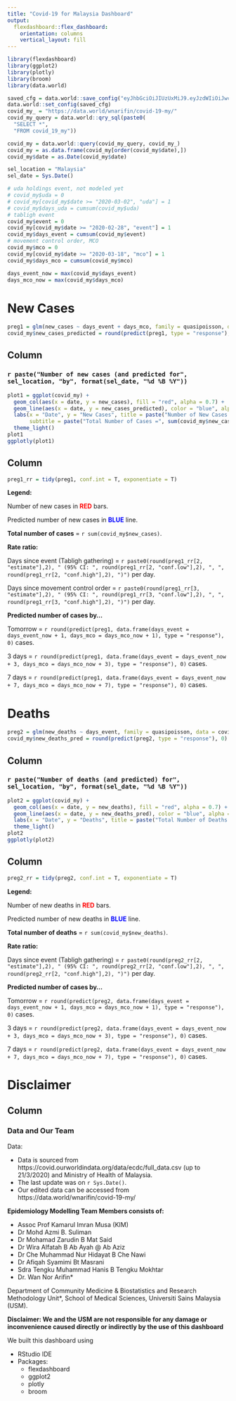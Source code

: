 ```yaml
---
title: "Covid-19 for Malaysia Dashboard"
output: 
  flexdashboard::flex_dashboard:
    orientation: columns
    vertical_layout: fill
---
```


```r
library(flexdashboard)
library(ggplot2)
library(plotly)
library(broom)
library(data.world)

saved_cfg = data.world::save_config("eyJhbGciOiJIUzUxMiJ9.eyJzdWIiOiJwcm9kLXVzZXItY2xpZW50OnduYXJpZmluIiwiaXNzIjoiYWdlbnQ6d25hcmlmaW46OjljOTExNmE1LWNkMzQtNGY2Zi05YjFlLTdhNWZmNDZiNjFhMCIsImlhdCI6MTU4NDg2Njc0Mywicm9sZSI6WyJ1c2VyX2FwaV9yZWFkIiwidXNlcl9hcGlfd3JpdGUiXSwiZ2VuZXJhbC1wdXJwb3NlIjp0cnVlLCJzYW1sIjp7fX0.vss7gFvq2VyS-vx__DOfJnJH6uIwQ2YaptnfQ1PEkRi7knxQVZhJW2zZQ4UGlmFThI6JZQx2nmLkYjsBQGZyWg")
data.world::set_config(saved_cfg)
covid_my_ = "https://data.world/wnarifin/covid-19-my/"
covid_my_query = data.world::qry_sql(paste0(
  "SELECT *",
  "FROM covid_19_my"))

covid_my = data.world::query(covid_my_query, covid_my_)
covid_my = as.data.frame(covid_my[order(covid_my$date),])
covid_my$date = as.Date(covid_my$date)

sel_location = "Malaysia"
sel_date = Sys.Date()

# uda holdings event, not modeled yet
# covid_my$uda = 0
# covid_my[covid_my$date >= "2020-03-02", "uda"] = 1
# covid_my$days_uda = cumsum(covid_my$uda)
# tabligh event
covid_my$event = 0
covid_my[covid_my$date >= "2020-02-28", "event"] = 1
covid_my$days_event = cumsum(covid_my$event)
# movement control order, MCO
covid_my$mco = 0
covid_my[covid_my$date >= "2020-03-18", "mco"] = 1
covid_my$days_mco = cumsum(covid_my$mco)

days_event_now = max(covid_my$days_event)
days_mco_now = max(covid_my$days_mco)
```

New Cases
========

```r
preg1 = glm(new_cases ~ days_event + days_mco, family = quasipoisson, data = covid_my)
covid_my$new_cases_predicted = round(predict(preg1, type = "response"), 0)
```

Column {data-width=60%}
-----------------------------------------------------------------------

### `r paste("Number of new cases (and predicted for", sel_location, "by", format(sel_date, "%d %B %Y"))`

```r
plot1 = ggplot(covid_my) +
  geom_col(aes(x = date, y = new_cases), fill = "red", alpha = 0.7) +
  geom_line(aes(x = date, y = new_cases_predicted), color = "blue", alpha = 0.7) +
  labs(x = "Date", y = "New Cases", title = paste("Number of New Cases for", sel_location, "by", format(sel_date, "%d %B %Y")),
       subtitle = paste("Total Number of Cases =", sum(covid_my$new_cases))) +
  theme_light()
plot1
ggplotly(plot1)
```

Column {data-width=40%}
-----------------------------------------------------------------------

```r
preg1_rr = tidy(preg1, conf.int = T, exponentiate = T)
```

**Legend:**

Number of new cases in <b style="color:red">RED</b> bars.

Predicted number of new cases in <b style="color:blue">BLUE</b> line.

**Total number of cases** = `r sum(covid_my$new_cases)`.

**Rate ratio:**

Days since event (Tabligh gathering) = `r paste0(round(preg1_rr[2, "estimate"],2), " (95% CI: ", round(preg1_rr[2, "conf.low"],2), ", ", round(preg1_rr[2, "conf.high"],2), ")")` per day.

Days since movement control order = `r paste0(round(preg1_rr[3, "estimate"],2), " (95% CI: ", round(preg1_rr[3, "conf.low"],2), ", ", round(preg1_rr[3, "conf.high"],2), ")")` per day.

**Predicted number of cases by...**

Tomorrow = `r round(predict(preg1, data.frame(days_event = days_event_now + 1, days_mco = days_mco_now + 1), type = "response"), 0)` cases.

3 days = `r round(predict(preg1, data.frame(days_event = days_event_now + 3, days_mco = days_mco_now + 3), type = "response"), 0)` cases.

7 days = `r round(predict(preg1, data.frame(days_event = days_event_now + 7, days_mco = days_mco_now + 7), type = "response"), 0)` cases.


Deaths
======

```r
preg2 = glm(new_deaths ~ days_event, family = quasipoisson, data = covid_my)
covid_my$new_deaths_pred = round(predict(preg2, type = "response"), 0)
```

Column {data-width=60%}
-----------------------------------------------------------------------

### `r paste("Number of deaths (and predicted) for", sel_location, "by", format(sel_date, "%d %B %Y"))`

```r
plot2 = ggplot(covid_my) +
  geom_col(aes(x = date, y = new_deaths), fill = "red", alpha = 0.7) +
  geom_line(aes(x = date, y = new_deaths_pred), color = "blue", alpha = 0.7) +
  labs(x = "Date", y = "Deaths", title = paste("Total Number of Deaths =", sum(covid_my$new_deaths))) +
  theme_light()
plot2
ggplotly(plot2)
```

Column {data-width=40%}
-----------------------------------------------------------------------

```r
preg2_rr = tidy(preg2, conf.int = T, exponentiate = T)
```

**Legend:**

Number of new deaths in <b style="color:red">RED</b> bars.

Predicted number of new deaths in <b style="color:blue">BLUE</b> line.

**Total number of deaths** = `r sum(covid_my$new_deaths)`.

**Rate ratio:**

Days since event (Tabligh gathering) = `r paste0(round(preg2_rr[2, "estimate"],2), " (95% CI: ", round(preg2_rr[2, "conf.low"],2), ", ", round(preg2_rr[2, "conf.high"],2), ")")` per day.

**Predicted number of cases by...**

Tomorrow = `r round(predict(preg2, data.frame(days_event = days_event_now + 1, days_mco = days_mco_now + 1), type = "response"), 0)` cases.

3 days = `r round(predict(preg2, data.frame(days_event = days_event_now + 3, days_mco = days_mco_now + 3), type = "response"), 0)` cases.

7 days = `r round(predict(preg2, data.frame(days_event = days_event_now + 7, days_mco = days_mco_now + 7), type = "response"), 0)` cases.

Disclaimer
==========

Column {data-width=60%}
------

### Data and Our Team

Data:

- Data is sourced from https://covid.ourworldindata.org/data/ecdc/full_data.csv (up to 21/3/2020) and Ministry of Health of Malaysia.
- The last update was on `r Sys.Date()`.
- Our edited data can be accessed from https://data.world/wnarifin/covid-19-my/

**Epidemiology Modelling Team Members consists of:**

- Assoc Prof Kamarul Imran Musa (KIM)
- Dr Mohd Azmi B. Suliman
- Dr Mohamad Zarudin B Mat Said
- Dr Wira Alfatah B Ab Ayah @ Ab Aziz
- Dr Che Muhammad Nur Hidayat B Che Nawi
- Dr Afiqah Syamimi Bt Masrani
- Sdra Tengku Muhammad Hanis B Tengku Mokhtar
- Dr. Wan Nor Arifin*

Department of Community Medicine & Biostatistics and Research Methodology Unit*,
School of Medical Sciences,
Universiti Sains Malaysia (USM).

**Disclaimer: We and the USM are not responsible for any damage or inconvenience caused directly or indirectly by the use of this dashboard**

We built this dashboard using

- RStudio IDE
- Packages:
  - flexdashboard
  - ggplot2
  - plotly
  - broom
